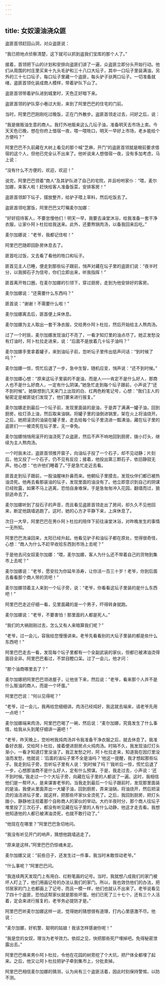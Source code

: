 ```yaml
---
---
---
```

title: 女奴滚油浇众匪
---




盗匪首领赶回山洞，对众盗匪说：

“我已把地点侦察清楚，这下就可以抓到盗我们宝库的那个人了。”

接着，首领把下山的计划和安排向盗匪们讲了一遍，众盗匪立即分头开始行动。他们从周围的村庄里买来十九头毛驴和三十八口大坛子，其中一口坛子里装满油，另外的三十七口坛子，每口坛子里藏一个盗匪，每头驴子驮两口坛子。一切准备就绪，盗匪首领化装成商人模样，带着驴队下山了。

盗匪首领带着驴队进到城里时，天色正好暗下来。

盗匪首领的驴队穿小巷过大街，来到了阿里巴巴的住宅的门前。

当时，阿里巴巴刚刚吃过晚饭，正在门外散步。盗匪首领走过去，问好之后，说：

“我是做贩油生意的商人。我打外地贩来这么几坛子油，准备明天去市场上卖。今天天色已晚，想在你府上借宿一夜，喂一喂牲口，明天一早好上市场，老乡能给个方便吗？”

阿里巴巴不久前藏在大树上看见的那个喊“芝麻，开门”的盗匪首领就是眼前要求借宿的这个人，但他已完全认不出来了。他听说来人想借宿一夜，没有多加考虑，马上说：

“没有什么不方便的，欢迎，欢迎！”

说完，阿里巴巴领着“商人”及其驴队进了自己的宅院，并且吩咐家仆：“喂，麦尔加娜，来客人啦！赶快给客人准备饭菜，安排客房！”

盗匪首领卸下坛子，摆放整齐，给驴子喂上草料，然后吃饭去了。

盗匪首领吃罢饭，阿里巴巴又叮嘱麦尔加娜：

“好好招待客人，不要怠慢他们！明天一早，我要去澡堂沐浴，给我准备一套干净衣服，让家仆阿卜杜拉给我送来。此外，还要熬锅肉汤，以备我回来后吃。”

麦尔加娜说：“老爷，我都记住啦！”

阿里巴巴随即回卧房休息去了。

匪首吃过饭，又去看了看他的牲口和坛子。

匪首见主人已睡，便走到那些坛子跟前，悄声对藏在坛子里的盗匪们说：“夜半时分，以我掷石子为信号，你们立即出来，听我指挥！”

匪首离开牲口圈，在麦尔加娜的引领下，穿过厨房，走到为他安排好的客房。

麦尔加娜说：“还需要什么东西吗？”

匪首说：“谢谢！不需要什么啦！”

麦尔加娜离去后，匪首便上床休息。

麦尔加娜为主人取出一套干净衣服，交给男仆阿卜杜拉，然后开始给主人熬肉汤。

过了一个时辰，麦尔加娜发现油灯不亮了，一看才知灯里的油点尽了。她正发愁没有灯油时，阿卜杜拉走进来，说：“后面不是放着几十坛子油吗？”

麦尔加娜手里拿着罐子，来到油坛子前，忽听坛子里传出低声问话：“到时候了吗？”

麦尔加娜一惊，慌忙后退了一步，急中生智，随机应变，悄声说：“还不到时候。”

麦尔加娜心想：“原来这坛子里装的不是油，而是人——肯定不是什么好人，那商人也不是什么好商人，一定有什么阴谋。”她急忙走到每个坛子跟前，小声说了“还不到时候”。她联想到几天来门上出现的白、红两色粉笔记号，心想：“我们主人的秘密定是被匪徒们发现了，他们要来进行报复。”

麦尔加娜走到最后一个坛子前，发现里面装的是油，于是弄了满满一罐子油，回到厨房，给灯添上油，然后取来油锅，将罐子里的油倒进锅里，架在火上将油烧开。之后，她把滚烫的油装在罐子里，走去给每个坛子里浇进一瓢沸油，藏在坛子里的盗匪们一一被烫死在坛子里，无一幸免。

麦尔加娜悄悄用滚开的油浇死了众盗匪，然后不声不响地回到厨房，拨小灯头，继续为主人熬肉汤。

一个时辰未过，盗匪首领推开窗子，向油坛子投了一个石子，却不见动静；片刻后，他又投了一个石子，仍不见有反应；接着，他投出第三颗石子，依旧静寂无声。他心想：“也许他们睡着了。”于是急忙走近去看。

匪首走到坛子跟前，一股油腥味扑鼻而来。他朝坛子里摸去，发现伙伴们都已被热油烫死。他再去看那装油的坛子，发现里面的油没有了。他立即意识到自己的阴谋已经败露，如果不马上逃离，恐怕自身难保，于是急匆匆冲入花园，翻墙而过，狼狈逃命去了。

麦尔加娜听到了投石子的声音，而且看见盗匪首领走出了房间，却久久不见他回来，断定他跳墙逃跑了。这时，她的心方才平静下来，上床休息了。

次日一大早，阿里巴巴在男仆阿卜杜拉的陪伴下前往澡堂沐浴，对昨晚发生的事情一无所知。

阿里巴巴洗澡回来，太阳已经升起。他看见驴子和油坛子都在原处，觉得很奇怪，心想：“商人为什么不赶早收拾东西到市场上去呢？”

于是他去问女奴麦尔加娜：“喂，麦尔加娜，客人为什么还不带着自己的货物到集市上去呢？”

麦尔加娜说：“老爷，愿安拉为你延年添寿，让你活一百三十岁！老爷，你到后面去看看那个商人带的货吧！”

麦尔加娜领着主人来到一个坛子旁，说：“老爷，你看看这坛子里装的是什么东西吧！”

阿里巴巴走近仔细一看，见里面藏的是一个男子，吓得转身就跑。

麦尔加娜说：“老爷，不要害怕！那里面的人都是死人。”

“我们的大祸刚刚过去，怎么又有人来暗算我们呢？”

“老爷，过一会儿，容我给您慢慢讲来。老爷先看看别的大坛子里装的都是些什么东西吧！”

阿里巴巴走去一看，发现每个坛子里都有一个全副武装的家伙，但都已被沸油烫得面目全非。阿里巴巴看过，不禁目瞪口呆。过了一会儿，他才问：

“那个油商哪里去了？”

麦尔加娜把阿里巴巴领进屋子，让他坐下来，然后说：“老爷，看来那个人并不是什么贩油的商人，而是一个坏蛋。”

阿里巴巴说：“何以见得呢？”

“老爷，过一会儿，我再给您细细讲。肉汤已经炖好，我这就去端来，请老爷先用一点吧！”

麦尔加娜端来肉汤，阿里巴巴喝了一碗，然后说：“麦尔加娜，究竟发生了什么事情，给我从头到尾仔细讲一遍吧！”

“老爷，昨天晚上，您吩咐我炖肉汤并令我准备干净衣服之后，就去休息了。我准备好衣服，交给阿卜杜拉，接着便进厨房点火炖肉汤。时隔不久，我发现油灯灯头渐小，一看才知道灯里没油了。我正发愁之时，阿卜杜拉走来，知道我在因灯里没油而发愁，他就说：‘后面的油坛子里不全是油吗？’他这一提醒，我才想起那些坛子。我走到坛子旁，忽听坛子里有人说：‘到时候了吗？’我听后一惊，慌忙后退了一步，心想那油商不是什么好人，定有什么预谋。于是，我走过去，小声说：‘还不到时候。’我走过一个个大坛子旁，向藏在坛子里的人都说了一遍。这时，我相信他们是一帮坏人，是来谋害老爷的。当我走到最后一个坛子跟前时，发现那里面装的是油，我便从里面弄出一大罐子油，回到厨房，弄来油锅，将油烧开，然后把滚烫的油浇进坛子里，就这样，把那些坏家伙全烫死了。之后，我回到厨房，把灯头拨小，静静地注视着那个自称商人的家伙的举动。大约半夜时分，那个商人往坛子堆里投了三次石子，都没有听见藏在坛子里的人有什么动静，他这才走去看。我想他知道他的人都已被沸油烫死，也就不敢行动了。”

“他现在在哪里？”阿里巴巴急切地问。

“我没有听见开门的响声，猜想他跳墙逃走了。

“原来是这样。”阿里巴巴仍惊魂未定。

麦尔加娜又说：“前些日子，还发生过一件事，我当时未敢惊动老爷。”

“什么事呢？”阿里巴巴问。

“我连续两天发现门上有用白、红粉笔画的记号。当时，我就想八成我们的家门被坏人盯上了，他们用画记号的办法认我们的家门。所以，我也效仿他们的办法，把邻居家的门上也都画上了记号，而且一模一样，他们也就认不出来了。老爷说看见了四十个盗匪，恐怕这帮家伙就是那些坏蛋。他们已死了三十七个，还有三个人活着，定会来进行报复的，老爷务必提防才是。”

阿里巴巴听麦尔加娜这样一说，觉得她的猜想很有道理，打内心里感激不尽。他说：

“麦尔加娜，好机警、聪明的姑娘！我该怎样感谢你呢！”

“我是您的女奴，理当为老爷效力。依奴之见，快把那些死尸埋掉吧。免得秘密泄露出去。”

阿里巴巴唤来男仆阿卜杜拉，令他在花园的树旁挖了个大坑，把尸体全都埋了起来。之后，他又让阿卜杜拉把驴子牵到集市上，分批卖掉。

阿里巴巴相信麦尔加娜的猜测，认为尚有三个盗匪活着，因此时刻保持警惕，以防不测。